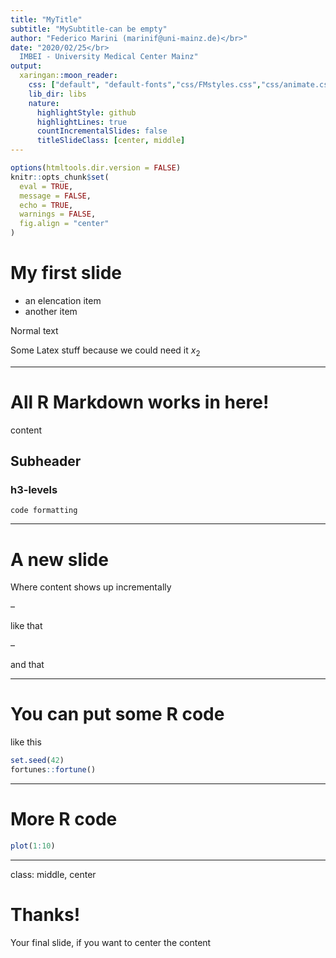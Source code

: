 ```yaml
---
title: "MyTitle"
subtitle: "MySubtitle-can be empty"
author: "Federico Marini (marinif@uni-mainz.de)</br>"
date: "2020/02/25</br>
  IMBEI - University Medical Center Mainz"
output:
  xaringan::moon_reader:
    css: ["default", "default-fonts","css/FMstyles.css","css/animate.css"]
    lib_dir: libs
    nature:
      highlightStyle: github
      highlightLines: true
      countIncrementalSlides: false
      titleSlideClass: [center, middle]
---
```


```r
options(htmltools.dir.version = FALSE)
knitr::opts_chunk$set(
  eval = TRUE,
  message = FALSE,
  echo = TRUE,
  warnings = FALSE,
  fig.align = "center"
)
```

# My first slide

- an elencation item
- another item

Normal text

Some Latex stuff because we could need it $x_2$

---

# All R Markdown works in here!

content

## Subheader

### h3-levels

`code formatting`

---

# A new slide

Where content shows up incrementally

--

like that

--

and that

---

# You can put some R code

like this

```r
set.seed(42)
fortunes::fortune()
```

---

# More R code

```r
plot(1:10)
```


---

class: middle, center

# Thanks!

Your final slide, if you want to center the content
